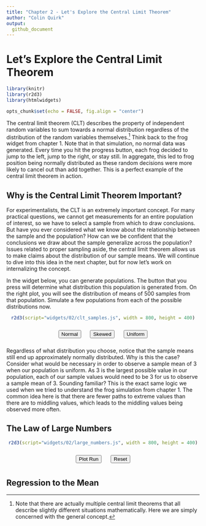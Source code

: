 ```yaml
---
title: "Chapter 2 - Let's Explore the Central Limit Theorem"
author: "Colin Quirk"
output:
  github_document
---
```


# Let's Explore the Central Limit Theorem

```r
library(knitr)
library(r2d3)
library(htmlwidgets)

opts_chunk$set(echo = FALSE, fig.align = "center")
```

The central limit theorem (CLT) describes the property of independent random variables to sum towards a normal distribution regardless of the distribution of the random variables themselves.^[Note that there are actually multiple central limit theorems that all describe slightly different situations mathematically. Here we are simply concerned with the general concept.] Think back to the frog widget from chapter 1. Note that in that simulation, no normal data was generated. Every time you hit the progress button, each frog decided to jump to the left, jump to the right, or stay still. In aggregate, this led to frog position being normally distributed as these random decisions were more likely to cancel out than add together. This is a perfect example of the central limit theorem in action.

## Why is the Central Limit Theorem Important?

For experimentalists, the CLT is an extremely important concept. For many practical questions, we cannot get measurements for an entire population of interest, so we have to select a sample from which to draw conclusions. But have you ever considered what we know about the relationship between the sample and the population? How can we be confident that the conclusions we draw about the sample generalize across the population? Issues related to proper sampling aside, the central limit theorem allows us to make claims about the distribution of our sample means. We will continue to dive into this idea in the next chapter, but for now let's work on internalizing the concept. 

In the widget below, you can generate populations. The button that you press will determine what distribution this population is generated from. On the right plot, you will see the distribution of means of 500 samples from that population. Simulate a few populations from each of the possible distributions now.

<center>
```r
r2d3(script="widgets/02/clt_samples.js", width = 800, height = 400)
```

<form>
  <button id='normalDistButton' style='margin: 10px'>Normal</button>
  <button id='skewDistButton' style='margin: 10px'>Skewed</button>
  <button id='unifDistButton' style='margin: 10px'>Uniform</button>
</form>
</center>

Regardless of what distribution you choose, notice that the sample means still end up approximately normally distributed. Why is this the case? Consider what would be necessary in order to observe a sample mean of 3 when our population is uniform. As 3 is the largest possible value in our population, each of our sample values would need to be 3 for us to observe a sample mean of 3. Sounding familiar? This is the exact same logic we used when we tried to understand the frog simulation from chapter 1. The common idea here is that there are fewer paths to extreme values than there are to middling values, which leads to the middling values being observed more often.

## The Law of Large Numbers

<center>
```r
r2d3(script="widgets/02/large_numbers.js", width = 800, height = 400)
```

<form>
  <button id='plotButton' style='margin: 10px'>Plot Run</button>
  <button id='resetButton' style='margin: 10px'>Reset</button>
</form>
</center>

## Regression to the Mean

